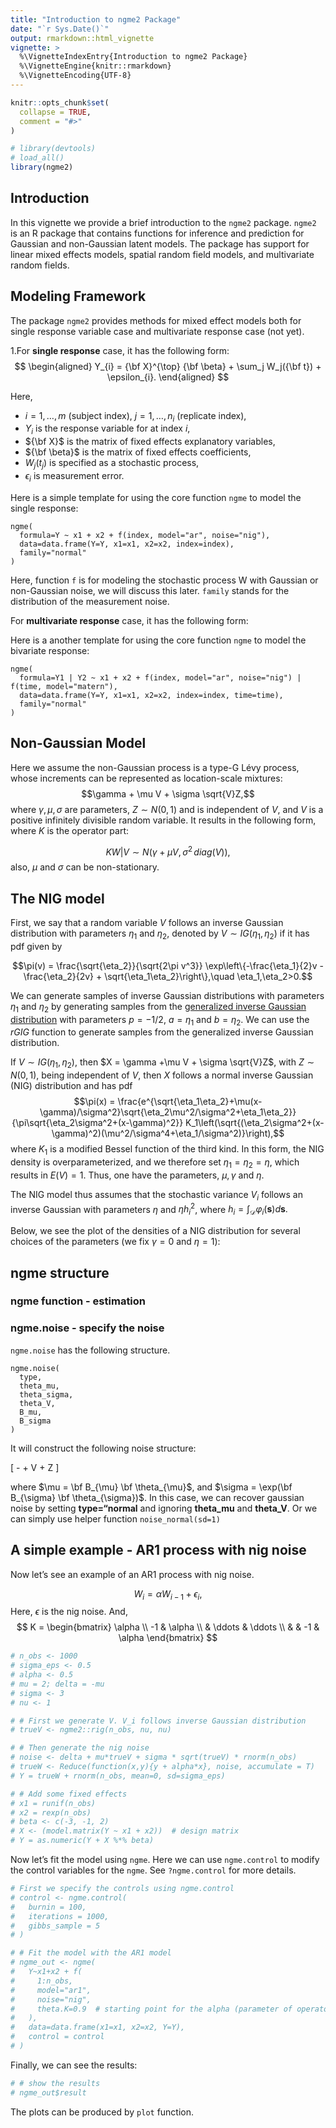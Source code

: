 ```yaml
---
title: "Introduction to ngme2 Package"
date: "`r Sys.Date()`"
output: rmarkdown::html_vignette
vignette: >
  %\VignetteIndexEntry{Introduction to ngme2 Package}
  %\VignetteEngine{knitr::rmarkdown}
  %\VignetteEncoding{UTF-8}
---
```


```r
knitr::opts_chunk$set(
  collapse = TRUE,
  comment = "#>"
)

# library(devtools)
# load_all()
library(ngme2)
```

## Introduction

In this vignette we provide a brief introduction to the `ngme2` package.
`ngme2` is an R package that contains functions for inference and prediction for Gaussian and non-Gaussian latent models.
The package has support for linear mixed effects models, spatial random field models, and multivariate random fields.

## Modeling Framework

The package `ngme2` provides methods for mixed effect models both for single response
variable case and multivariate response case (not yet).

1.For **single response** case, it has the following form:
$$
\begin{aligned}
Y_{i} = {\bf X}^{\top} {\bf \beta} + \sum_j W_j({\bf t}) + \epsilon_{i}.
\end{aligned}
$$

Here,

- $i = 1, \ldots, m$ (subject index), $j = 1, \ldots, n_i$ (replicate index),
- $Y_i$ is the response variable for at index $i$,
- ${\bf X}$ is the matrix of fixed effects explanatory variables,
- ${\bf \beta}$ is the matrix of fixed effects coefficients,
- $W_j(t_j)$ is specified as a stochastic process,
- $\epsilon_{i}$ is measurement error.

Here is a simple template for using the core function `ngme` to model the single response:

    ngme(
      formula=Y ~ x1 + x2 + f(index, model="ar", noise="nig"),
      data=data.frame(Y=Y, x1=x1, x2=x2, index=index),
      family="normal"
    )

Here, function `f` is for modeling the stochastic process W with Gaussian or non-Gaussian noise,
we will discuss this later.
`family` stands for the distribution of the measurement noise.

For **multivariate response** case, it has the following form:

Here is a another template for using the core function `ngme` to model the bivariate response:

    ngme(
      formula=Y1 | Y2 ~ x1 + x2 + f(index, model="ar", noise="nig") | f(time, model="matern"),
      data=data.frame(Y=Y, x1=x1, x2=x2, index=index, time=time),
      family="normal"
    )

## Non-Gaussian Model

Here we assume the non-Gaussian process is a type-G Lévy process,
whose increments can be represented as location-scale mixtures:
$$\gamma + \mu V + \sigma \sqrt{V}Z,$$
where $\gamma, \mu, \sigma$ are parameters, $Z\sim N(0,1)$ and is independent of $V$, and $V$ is a positive infinitely divisible random variable.
It results in the following form, where $K$ is the operator part:

$$
KW|V \sim N(\gamma + \mu V, \sigma^2 \, diag(V)),
$$
also, $\mu$ and $\sigma$ can be non-stationary.

## The NIG model

First, we say that a random variable $V$ follows an inverse Gaussian distribution with parameters
$\eta_1$ and $\eta_2$, denoted by $V\sim IG(\eta_1,\eta_2)$ if it has pdf given by

$$\pi(v) = \frac{\sqrt{\eta_2}}{\sqrt{2\pi v^3}} \exp\left\{-\frac{\eta_1}{2}v - \frac{\eta_2}{2v} + \sqrt{\eta_1\eta_2}\right\},\quad \eta_1,\eta_2>0.$$

We can generate samples of inverse Gaussian distributions with parameters $\eta_1$ and $\eta_2$ by generating samples from the [generalized inverse Gaussian distribution](https://en.wikipedia.org/wiki/Generalized_inverse_Gaussian_distribution) with parameters $p=-1/2$, $a=\eta_1$ and $b=\eta_2$. We can use the *rGIG* function to generate samples from the generalized inverse Gaussian distribution.

If $V\sim IG(\eta_1,\eta_2)$, then $X = \gamma +\mu V + \sigma \sqrt{V}Z$, with $Z\sim N(0,1)$, being independent of $V$, then $X$ follows a normal inverse Gaussian (NIG) distribution and has pdf
$$\pi(x) = \frac{e^{\sqrt{\eta_1\eta_2}+\mu(x-\gamma)/\sigma^2}\sqrt{\eta_2\mu^2/\sigma^2+\eta_1\eta_2}}{\pi\sqrt{\eta_2\sigma^2+(x-\gamma)^2}} K_1\left(\sqrt{(\eta_2\sigma^2+(x-\gamma)^2)(\mu^2/\sigma^4+\eta_1/\sigma^2)}\right),$$
where $K_1$ is a modified Bessel function of the third kind. In this form, the NIG density is overparameterized, and we therefore set $\eta_1=\eta_2=\eta$, which results in $E(V)=1$. Thus, one have the parameters, $\mu, \gamma$ and $\eta$.

The NIG model thus assumes that the stochastic variance $V_i$ follows an inverse Gaussian with parameters $\eta$ and $\eta h_i^2$, where $h_i = \int_{\mathcal{D}} \varphi_i(\mathbf{s}) d\mathbf{s}.$

Below, we see the plot of the densities of a NIG distribution for several choices of the parameters (we fix $\gamma=0$ and $\eta=1$):

## ngme structure

### ngme function - estimation

### ngme.noise - specify the noise

`ngme.noise` has the following structure.

```
ngme.noise(
  type,
  theta_mu,
  theta_sigma,
  theta_V,
  B_mu,
  B_sigma
)
```
It will construct the following noise structure:

\[
  - \mathbf{\mu} + \mathbf{\mu} V + \mathbf{\sigma} \sqrt{V} Z
\]

where $\mu = \bf B_{\mu} \bf \theta_{\mu}$, and $\sigma = \exp(\bf B_{\sigma} \bf \theta_{\sigma})$.
In this case, we can recover gaussian noise by setting **type="normal** and ignoring **theta_mu** and **theta_V**.
Or we can simply use helper function `noise_normal(sd=1)`

## A simple example - AR1 process with nig noise

Now let's see an example of an AR1 process with nig noise.

$$
W_i = \alpha W_{i-1} + \epsilon_i,
$$
Here, $\epsilon$ is the nig noise. And,
$$
K =
  \begin{bmatrix}
    \alpha \\
    -1 &  \alpha \\
    & \ddots & \ddots \\
    & & -1 &  \alpha
  \end{bmatrix}
$$

```r
# n_obs <- 1000
# sigma_eps <- 0.5
# alpha <- 0.5
# mu = 2; delta = -mu
# sigma <- 3
# nu <- 1

# # First we generate V. V_i follows inverse Gaussian distribution
# trueV <- ngme2::rig(n_obs, nu, nu)

# # Then generate the nig noise
# noise <- delta + mu*trueV + sigma * sqrt(trueV) * rnorm(n_obs)
# trueW <- Reduce(function(x,y){y + alpha*x}, noise, accumulate = T)
# Y = trueW + rnorm(n_obs, mean=0, sd=sigma_eps)

# # Add some fixed effects
# x1 = runif(n_obs)
# x2 = rexp(n_obs)
# beta <- c(-3, -1, 2)
# X <- (model.matrix(Y ~ x1 + x2))  # design matrix
# Y = as.numeric(Y + X %*% beta)
```

Now let's fit the model using `ngme`. Here we can use `ngme.control` to modify the
control variables for the `ngme`. See `?ngme.control` for more details.

```r
# First we specify the controls using ngme.control
# control <- ngme.control(
#   burnin = 100,
#   iterations = 1000,
#   gibbs_sample = 5
# )

# # Fit the model with the AR1 model
# ngme_out <- ngme(
#   Y~x1+x2 + f(
#     1:n_obs,
#     model="ar1",
#     noise="nig",
#     theta.K=0.9  # starting point for the alpha (parameter of operator)
#   ),
#   data=data.frame(x1=x1, x2=x2, Y=Y),
#   control = control
# )
```

Finally, we can see the results:

```r
# # show the results
# ngme_out$result
```

The plots can be produced by `plot` function.


